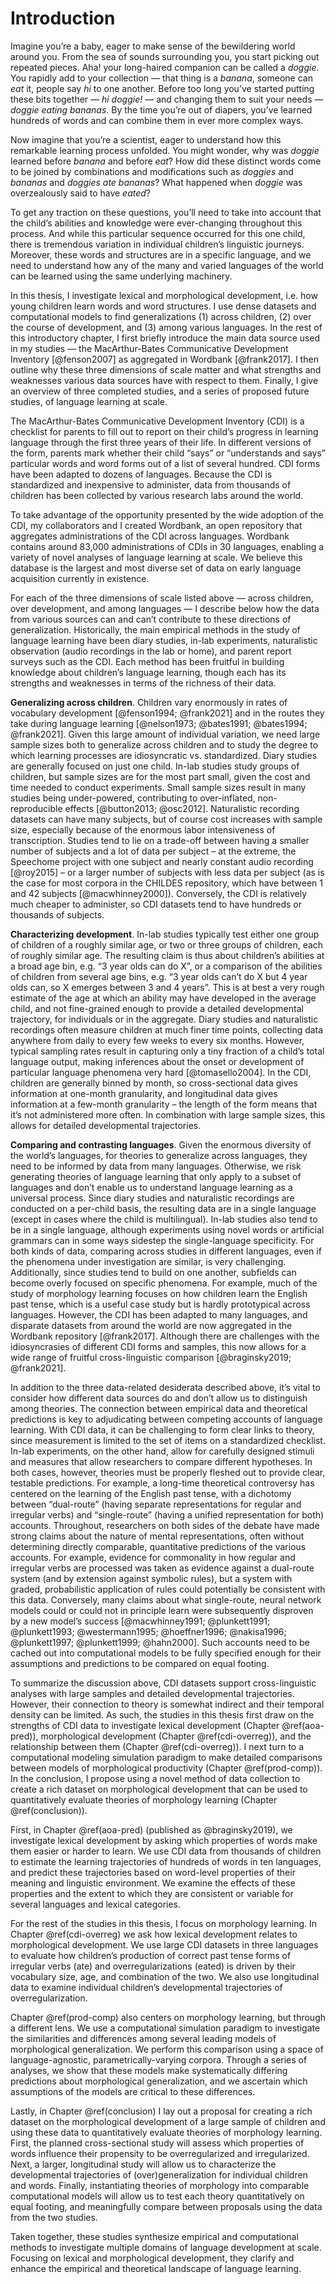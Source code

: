 # Introduction {#intro}

Imagine you’re a baby, eager to make sense of the bewildering world around you. From the sea of sounds surrounding you, you start picking out repeated pieces. Aha! your long-haired companion can be called a _doggie_. You rapidly add to your collection — that thing is a _banana_, someone can _eat_ it, people say _hi_ to one another. Before too long you’ve started putting these bits together — _hi doggie!_ — and changing them to suit your needs — _doggie eating bananas_. By the time you’re out of diapers, you’ve learned hundreds of words and can combine them in ever more complex ways.

Now imagine that you’re a scientist, eager to understand how this remarkable learning process unfolded. You might wonder, why was _doggie_ learned before _banana_ and before _eat_? How did these distinct words come to be joined by combinations and modifications such as _doggies_ and _bananas_ and _doggies ate bananas_? What happened when _doggie_ was overzealously said to have _eated_?

To get any traction on these questions, you’ll need to take into account that the child’s abilities and knowledge were ever-changing throughout this process. And while this particular sequence occurred for this one child, there is tremendous variation in individual children’s linguistic journeys. Moreover, these words and structures are in a specific language, and we need to understand how any of the many and varied languages of the world can be learned using the same underlying machinery.

In this thesis, I investigate lexical and morphological development, i.e. how young children learn words and word structures. I use dense datasets and computational models to find generalizations (1) across children, (2) over the course of development, and (3) among various languages. In the rest of this introductory chapter, I first briefly introduce the main data source used in my studies — the MacArthur-Bates Communicative Development Inventory [@fenson2007] as aggregated in Wordbank [@frank2017]. I then outline why these three dimensions of scale matter and what strengths and weaknesses various data sources have with respect to them. Finally, I give an overview of three completed studies, and a series of proposed future studies, of language learning at scale.

The MacArthur-Bates Communicative Development Inventory (CDI) is a checklist for parents to fill out to report on their child’s progress in learning language through the first three years of their life. In different versions of the form, parents mark whether their child “says” or “understands and says” particular words and word forms out of a list of several hundred. CDI forms have been adapted to dozens of languages. Because the CDI is standardized and inexpensive to administer, data from thousands of children has been collected by various research labs around the world.

To take advantage of the opportunity presented by the wide adoption of the CDI, my collaborators and I created Wordbank, an open repository that aggregates administrations of the CDI across languages. Wordbank contains around 83,000 administrations of CDIs in 30 languages, enabling a variety of novel analyses of language learning at scale. We believe this database is the largest and most diverse set of data on early language acquisition currently in existence.

For each of the three dimensions of scale listed above — across children, over development, and among languages — I describe below how the data from various sources can and can't contribute to these directions of generalization. Historically, the main empirical methods in the study of language learning have been diary studies, in-lab experiments, naturalistic observation (audio recordings in the lab or home), and parent report surveys such as  the CDI. Each method has been fruitful in building knowledge about children's language learning, though each has its strengths and weaknesses in terms of the richness of their data.

__Generalizing across children__.  Children vary enormously in rates of vocabulary development [@fenson1994; @frank2021] and in the routes they take during language learning [@nelson1973; @bates1991; @bates1994; @frank2021]. Given this large amount of individual variation, we need large sample sizes both to generalize across children and to study the degree to which learning processes are idiosyncratic vs. standardized. Diary studies are generally focused on just one child. In-lab studies study groups of children, but sample sizes are for the most part small, given the cost and time needed to conduct experiments. Small sample sizes result in many studies being under-powered, contributing to over-inflated, non-reproducible effects [@button2013; @osc2012]. Naturalistic recording datasets can have many subjects, but of course cost increases with sample size, especially because of the enormous labor intensiveness of transcription. Studies tend to lie on a trade-off between having a smaller number of subjects and a lot of data per subject -- at the extreme, the Speechome project with one subject and nearly constant audio recording [@roy2015] -- or a larger number of subjects with less data per subject (as is the case for most corpora in the CHILDES repository, which have between 1 and 42 subjects [@macwhinney2000]). Conversely, the CDI is relatively much cheaper to administer, so CDI datasets tend to have hundreds or thousands of subjects.

__Characterizing development__.  In-lab studies typically test either one group of children of a roughly similar age, or two or three groups of children, each of roughly similar age. The resulting claim is thus about children’s abilities at a broad age bin, e.g. “3 year olds can do X”, or a comparison of the abilities of children from several age bins, e.g. “3 year olds can’t do X but 4 year olds can, so X emerges between 3 and 4 years”. This is at best a very rough estimate of the age at which an ability may have developed in the average child, and not fine-grained enough to provide a detailed developmental trajectory, for individuals or in the aggregate. Diary studies and naturalistic recordings often measure children at much finer time points, collecting data anywhere from daily to every few weeks to every six months. However, typical sampling rates result in capturing only a tiny fraction of a child's total language output, making inferences about the onset or development of particular language phenomena very hard [@tomasello2004]. In the CDI, children are generally binned by month, so cross-sectional data gives information at one-month granularity, and longitudinal data gives information at a few-month granularity -- the length of the form means that it's not administered more often. In combination with large sample sizes, this allows for detailed developmental trajectories.

__Comparing and contrasting languages__.  Given the enormous diversity of the world's languages, for theories to generalize across languages, they need to be informed by data from many languages. Otherwise, we risk generating theories of language learning that only apply to a subset of languages and don’t enable us to understand language learning as a universal process. Since diary studies and naturalistic recordings are conducted on a per-child basis, the resulting data are in a single language (except in cases where the child is multilingual). In-lab studies also tend to be in a single language, although experiments using novel words or artificial grammars can in some ways sidestep the single-language specificity. For both kinds of data, comparing across studies in different languages, even if the phenomena under investigation are similar, is very challenging. Additionally, since studies tend to build on one another, subfields can become overly focused on specific phenomena. For example, much of the study of morphology learning focuses on how children learn the English past tense, which is a useful case study but is hardly prototypical across languages. However, the CDI has been adapted to many languages, and disparate datasets from around the world are now aggregated in the Wordbank repository [@frank2017]. Although there are challenges with the idiosyncrasies of different CDI forms and samples, this now allows for a wide range of fruitful cross-linguistic comparison [@braginsky2019; @frank2021].

In addition to the three data-related desiderata described above, it’s vital to consider how different data sources do and don’t allow us to distinguish among theories. The connection between empirical data and theoretical predictions is key to adjudicating between competing accounts of language learning. With CDI data, it can be challenging to form clear links to theory, since measurement is limited to the set of items on a standardized checklist. In-lab experiments, on the other hand, allow for carefully designed stimuli and measures that allow researchers to compare different hypotheses. In both cases, however, theories must be properly fleshed out to provide clear, testable predictions. For example, a long-time theoretical controversy has centered on the learning of the English past tense, with a dichotomy between “dual-route” (having separate representations for regular and irregular verbs) and “single-route” (having a unified representation for both) accounts. Throughout, researchers on both sides of the debate have made strong claims about the nature of mental representations, often without determining directly comparable, quantitative predictions of the various accounts. For example, evidence for commonality in how regular and irregular verbs are processed was taken as evidence against a dual-route system (and by extension against symbolic rules), but a system with graded, probabilistic application of rules could potentially be consistent with this data. Conversely, many claims about what single-route, neural network models could or could not in principle learn were subsequently disproven by a new model's success [@macwhinney1991; @plunkett1991; @plunkett1993; @westermann1995; @hoeffner1996; @nakisa1996; @plunkett1997; @plunkett1999; @hahn2000]. Such accounts need to be cached out into computational models to be fully specified enough for their assumptions and predictions to be compared on equal footing.

To summarize the discussion above, CDI datasets support cross-linguistic analyses with large samples and detailed developmental trajectories. However, their connection to theory is somewhat indirect and their temporal density can be limited. As such, the studies in this thesis first draw on the strengths of CDI data to investigate lexical development (Chapter \@ref(aoa-pred)), morphological development (Chapter \@ref(cdi-overreg)), and the relationship between them (Chapter \@ref(cdi-overreg)). I next turn to a computational modeling simulation paradigm to make detailed comparisons between models of morphological productivity (Chapter \@ref(prod-comp)). In the conclusion, I propose using a novel method of data collection to create a rich dataset on morphological development that can be used to quantitatively evaluate theories of morphology learning (Chapter \@ref(conclusion)).

First, in Chapter \@ref(aoa-pred) (published as @braginsky2019), we investigate lexical development by asking which properties of words make them easier or harder to learn. We use CDI data from thousands of children to estimate the learning trajectories of hundreds of words in ten languages, and predict these trajectories based on word-level properties of their meaning and linguistic environment. We examine the effects of these properties and the extent to which they are consistent or variable for several languages and lexical categories.

For the rest of the studies in this thesis, I focus on morphology learning. In Chapter \@ref(cdi-overreg) we ask how lexical development relates to morphological development. We use large CDI datasets in three languages to evaluate how children’s production of correct past tense forms of irregular verbs (ate) and overregularizations (eated) is driven by their vocabulary size, age, and combination of the two. We also use longitudinal data to examine individual children’s developmental trajectories of overregularization.

Chapter \@ref(prod-comp) also centers on morphology learning, but through a different lens. We use a computational simulation paradigm to investigate the similarities and differences among several leading models of morphological generalization. We perform this comparison using a space of language-agnostic, parametrically-varying corpora. Through a series of analyses, we show that these models make systematically differing predictions about morphological generalization, and we ascertain which assumptions of the models are critical to these differences.

Lastly, in Chapter \@ref(conclusion) I lay out a proposal for creating a rich dataset on the morphological development of a large sample of children and using these data to quantitatively evaluate theories of morphology learning. First, the planned cross-sectional study will assess which properties of words influence their propensity to be overregularized and irregularized. Next, a larger, longitudinal study will allow us to characterize the developmental trajectories of (over)generalization for individual children and words. Finally, instantiating theories of morphology into comparable computational models will allow us to test each theory quantitatively on equal footing, and meaningfully compare between proposals using the data from the two studies.

Taken together, these studies synthesize empirical and computational methods to investigate multiple domains of language development at scale. Focusing on lexical and morphological development, they clarify and enhance the empirical and theoretical landscape of language learning.
